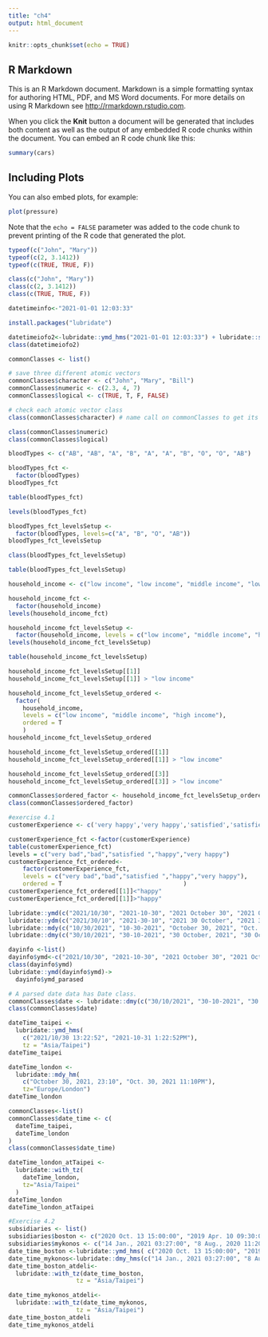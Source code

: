 ---
title: "ch4"
output: html_document
---

```{r setup, include=FALSE}
knitr::opts_chunk$set(echo = TRUE)
```

## R Markdown

This is an R Markdown document. Markdown is a simple formatting syntax for authoring HTML, PDF, and MS Word documents. For more details on using R Markdown see <http://rmarkdown.rstudio.com>.

When you click the **Knit** button a document will be generated that includes both content as well as the output of any embedded R code chunks within the document. You can embed an R code chunk like this:

```{r cars}
summary(cars)
```

## Including Plots

You can also embed plots, for example:

```{r pressure, echo=FALSE}
plot(pressure)
```

Note that the `echo = FALSE` parameter was added to the code chunk to prevent printing of the R code that generated the plot.
```{r}
typeof(c("John", "Mary"))
typeof(c(2, 3.1412))
typeof(c(TRUE, TRUE, F))
```

```{r}
class(c("John", "Mary"))
class(c(2, 3.1412))
class(c(TRUE, TRUE, F))
```

```{r}
datetimeinfo<-"2021-01-01 12:03:33" 

```

```{r}
install.packages("lubridate")
```
```{r}
datetimeiofo2<-lubridate::ymd_hms("2021-01-01 12:03:33") + lubridate::seconds(20)
class(datetimeiofo2)
```

```{r}
commonClasses <- list()
```

```{r}
# save three different atomic vectors
commonClasses$character <- c("John", "Mary", "Bill")
commonClasses$numeric <- c(2.3, 4, 7)
commonClasses$logical <- c(TRUE, T, F, FALSE)
```

```{r}
# check each atomic vector class
class(commonClasses$character) # name call on commonClasses to get its value then retrieve the element value whose element name is "character"

class(commonClasses$numeric)
class(commonClasses$logical)
```

```{r}
bloodTypes <- c("AB", "AB", "A", "B", "A", "A", "B", "O", "O", "AB")
```

```{r}
bloodTypes_fct <- 
  factor(bloodTypes)
bloodTypes_fct 
```

```{r}
table(bloodTypes_fct)
```

```{r}
levels(bloodTypes_fct)
```

```{r}
bloodTypes_fct_levelsSetup <- 
  factor(bloodTypes, levels=c("A", "B", "O", "AB"))
bloodTypes_fct_levelsSetup
```

```{r}
class(bloodTypes_fct_levelsSetup)
```

```{r}
table(bloodTypes_fct_levelsSetup)
```

```{r}
household_income <- c("low income", "low income", "middle income", "low income", "high income", "middle income", "high income", "high income", "middle income", "middle income")
```

```{r}
household_income_fct <- 
  factor(household_income)
levels(household_income_fct)
```

```{r}
household_income_fct_levelsSetup <-
  factor(household_income, levels = c("low income", "middle income", "high income"))
levels(household_income_fct_levelsSetup)
```

```{r}
table(household_income_fct_levelsSetup)
```

```{r}
household_income_fct_levelsSetup[[1]]
household_income_fct_levelsSetup[[1]] > "low income"
```

```{r}
household_income_fct_levelsSetup_ordered <-
  factor(
    household_income, 
    levels = c("low income", "middle income", "high income"),
    ordered = T
    )
household_income_fct_levelsSetup_ordered 
```

```{r}
household_income_fct_levelsSetup_ordered[[1]]
household_income_fct_levelsSetup_ordered[[1]] > "low income"

household_income_fct_levelsSetup_ordered[[3]]
household_income_fct_levelsSetup_ordered[[3]] > "low income"
```

```{r}
commonClasses$ordered_factor <- household_income_fct_levelsSetup_ordered
class(commonClasses$ordered_factor)
```

```{r}
#exercise 4.1
customerExperience <- c('very happy','very happy','satisfied','satisfied','satisfied','very happy','bad','bad','satisfied','satisfied','bad','happy','happy','very happy','happy','happy','satisfied','very happy','very happy','satisfied','satisfied','very happy','satisfied','bad','very happy','very bad','very happy','bad','bad','very bad')

customerExperience_fct <-factor(customerExperience)
table(customerExperience_fct)
levels = c("very bad","bad","satisfied ","happy","very happy")
customerExperience_fct_ordered<-
    factor(customerExperience_fct, 
    levels = c("very bad","bad","satisfied ","happy","very happy"),
    ordered = T                                  )
customerExperience_fct_ordered[[1]]<"happy"
customerExperience_fct_ordered[[1]]>"happy"

```

```{r}
lubridate::ymd(c("2021/10/30", "2021-10-30", "2021 October 30", "2021 Oct. 30"))
lubridate::ydm(c("2021/30/10", "2021-30-10", "2021 30 October", "2021 30 Oct."))
lubridate::mdy(c("10/30/2021", "10-30-2021", "October 30, 2021", "Oct. 30, 2021"))
lubridate::dmy(c("30/10/2021", "30-10-2021", "30 October, 2021", "30 Oct., 2021"))
```

```{r}
dayinfo <-list()
dayinfo$ymd<-c("2021/10/30", "2021-10-30", "2021 October 30", "2021 Oct. 30")
class(dayinfo$ymd)
lubridate::ymd(dayinfo$ymd)->
  dayinfo$ymd_parased
```

```{r}
# A parsed date data has Date class.
commonClasses$date <- lubridate::dmy(c("30/10/2021", "30-10-2021", "30 October 2021", "30 Oct., 2021"))
class(commonClasses$date)
```

```{r}
dateTime_taipei <- 
  lubridate::ymd_hms(
    c("2021/10/30 13:22:52", "2021-10-31 1:22:52PM"),
    tz = "Asia/Taipei")
dateTime_taipei 
```

```{r}
dateTime_london <- 
  lubridate::mdy_hm(
    c("October 30, 2021, 23:10", "Oct. 30, 2021 11:10PM"),
    tz="Europe/London")
dateTime_london
```

```{r}
commonClasses<-list()
commonClasses$date_time <- c(
  dateTime_taipei,
  dateTime_london
)
class(commonClasses$date_time)
```

```{r}
dateTime_london_atTaipei <-
  lubridate::with_tz(
    dateTime_london,
    tz="Asia/Taipei"
  )
dateTime_london
dateTime_london_atTaipei
```
```{r}
#Exercise 4.2
subsidiaries <- list()
subsidiaries$boston <- c("2020 Oct. 13 15:00:00", "2019 Apr. 10 09:30:00") # boston time zone
subsidiaries$mykonos <- c("14 Jan., 2021 03:27:00", "8 Aug., 2020 11:20:00") # mykonos time zone
date_time_boston <-lubridate::ymd_hms( c("2020 Oct. 13 15:00:00", "2019 Apr. 10 09:30:00"))
date_time_mykonos<-lubridate::dmy_hms(c("14 Jan., 2021 03:27:00", "8 Aug., 2020 11:20:00"))
date_time_boston_atdeli<-
  lubridate::with_tz(date_time_boston, 
                   tz = "Asia/Taipei")

date_time_mykonos_atdeli<-
  lubridate::with_tz(date_time_mykonos, 
                   tz = "Asia/Taipei")
date_time_boston_atdeli
date_time_mykonos_atdeli
```

